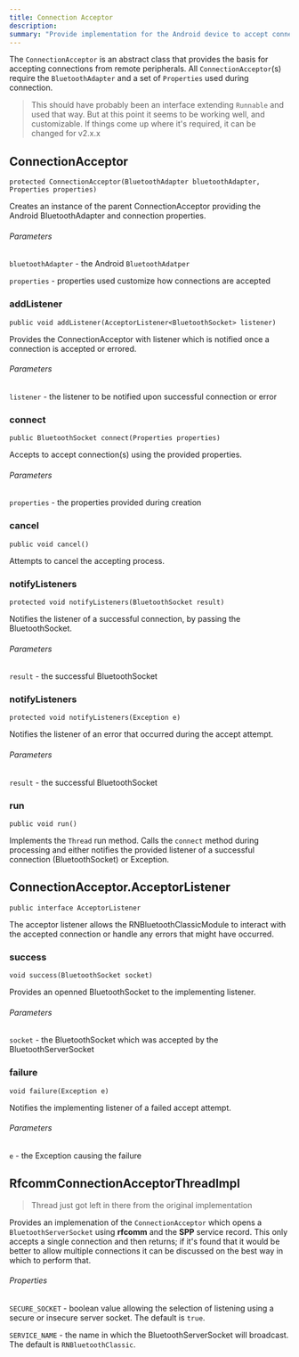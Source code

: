 ```yaml
---
title: Connection Acceptor
description: 
summary: "Provide implementation for the Android device to accept connections"
---
```


The `ConnectionAcceptor` is an abstract class that provides the basis for accepting connections from remote peripherals.  All `ConnectionAcceptor`(s) require the `BluetoothAdapter` and a set of `Properties` used during connection.

> This should have probably been an interface extending `Runnable` and used that way.  But at this point it seems to be working well, and customizable.  If things come up where it's required, it can be changed for v2.x.x

## ConnectionAcceptor

`protected ConnectionAcceptor(BluetoothAdapter bluetoothAdapter, Properties properties)`

Creates an instance of the parent ConnectionAcceptor providing the Android BluetoothAdapter and connection properties.

###### Parameters

`bluetoothAdapter` - the Android `BluetoothAdatper`

`properties` - properties used customize how connections are accepted

### addListener

`public void addListener(AcceptorListener<BluetoothSocket> listener)`

Provides the ConnectionAcceptor with listener which is notified once a connection is accepted or errored.

###### Parameters

`listener` - the listener to be notified upon successful connection or error

### connect

`public BluetoothSocket connect(Properties properties)`

Accepts to accept connection(s) using the provided properties.

###### Parameters

`properties` - the properties provided during creation

### cancel

`public void cancel()`

Attempts to cancel the accepting process.

### notifyListeners

`protected void notifyListeners(BluetoothSocket result)`

Notifies the listener of a successful connection, by passing the BluetoothSocket.

###### Parameters

`result` - the successful BluetoothSocket

### notifyListeners

`protected void notifyListeners(Exception e)`

Notifies the listener of an error that occurred during the accept attempt.

###### Parameters

`result` - the successful BluetoothSocket

### run

`public void run()`

Implements the `Thread` run method.  Calls the `connect` method during processing and either notifies the provided listener of a successful connection (BluetoothSocket) or Exception.

## ConnectionAcceptor.AcceptorListener

`public interface AcceptorListener`

The acceptor listener allows the RNBluetoothClassicModule to interact with the accepted connection or handle any errors that might have occurred.

### success

`void success(BluetoothSocket socket)`

Provides an openned BluetoothSocket to the implementing listener.

###### Parameters

`socket` - the BluetoothSocket which was accepted by the BluetoothServerSocket

### failure

`void failure(Exception e)`

Notifies the implementing listener of a failed accept attempt.

###### Parameters

`e` - the Exception causing the failure

## RfcommConnectionAcceptorThreadImpl

> Thread just got left in there from the original implementation

Provides an implemenation of the `ConnectionAcceptor` which opens a `BluetoothServerSocket` using **rfcomm** and the **SPP** service record.  This only accepts a single connection and then returns; if it's found that it would be better to allow multiple connections it can be discussed on the best way in which to perform that.

###### Properties

`SECURE_SOCKET` - boolean value allowing the selection of listening using a secure or insecure server socket.  The default is `true`.

`SERVICE_NAME` - the name in which the BluetoothServerSocket will broadcast.  The default is `RNBluetoothClassic`.

